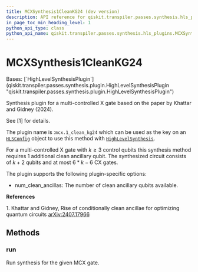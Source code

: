 ```yaml
---
title: MCXSynthesis1CleanKG24 (dev version)
description: API reference for qiskit.transpiler.passes.synthesis.hls_plugins.MCXSynthesis1CleanKG24 in the dev version of qiskit
in_page_toc_min_heading_level: 1
python_api_type: class
python_api_name: qiskit.transpiler.passes.synthesis.hls_plugins.MCXSynthesis1CleanKG24
---
```


# MCXSynthesis1CleanKG24

<Class id="qiskit.transpiler.passes.synthesis.hls_plugins.MCXSynthesis1CleanKG24" isDedicatedPage={true} github="https://github.com/Qiskit/qiskit/tree/main/qiskit/transpiler/passes/synthesis/hls_plugins.py#L1289-L1328" signature="qiskit.transpiler.passes.synthesis.hls_plugins.MCXSynthesis1CleanKG24" modifiers="class">
  Bases: [`HighLevelSynthesisPlugin`](qiskit.transpiler.passes.synthesis.plugin.HighLevelSynthesisPlugin "qiskit.transpiler.passes.synthesis.plugin.HighLevelSynthesisPlugin")

  Synthesis plugin for a multi-controlled X gate based on the paper by Khattar and Gidney (2024).

  See \[1] for details.

  The plugin name is :`mcx.1_clean_kg24` which can be used as the key on an [`HLSConfig`](qiskit.transpiler.passes.HLSConfig "qiskit.transpiler.passes.HLSConfig") object to use this method with [`HighLevelSynthesis`](qiskit.transpiler.passes.HighLevelSynthesis "qiskit.transpiler.passes.HighLevelSynthesis").

  For a multi-controlled X gate with $k\ge 3$ control qubits this synthesis method requires $1$ additional clean ancillary qubit. The synthesized circuit consists of $k + 2$ qubits and at most $6 * k - 6$ CX gates.

  The plugin supports the following plugin-specific options:

  *   num\_clean\_ancillas: The number of clean ancillary qubits available.

  **References**

  1\. Khattar and Gidney, Rise of conditionally clean ancillae for optimizing quantum circuits [arXiv:2407.17966](https://arxiv.org/abs/2407.17966)

  ## Methods

  ### run

  <Function id="qiskit.transpiler.passes.synthesis.hls_plugins.MCXSynthesis1CleanKG24.run" github="https://github.com/Qiskit/qiskit/tree/main/qiskit/transpiler/passes/synthesis/hls_plugins.py#L1311-L1328" signature="run(high_level_object, coupling_map=None, target=None, qubits=None, **options)">
    Run synthesis for the given MCX gate.
  </Function>
</Class>

